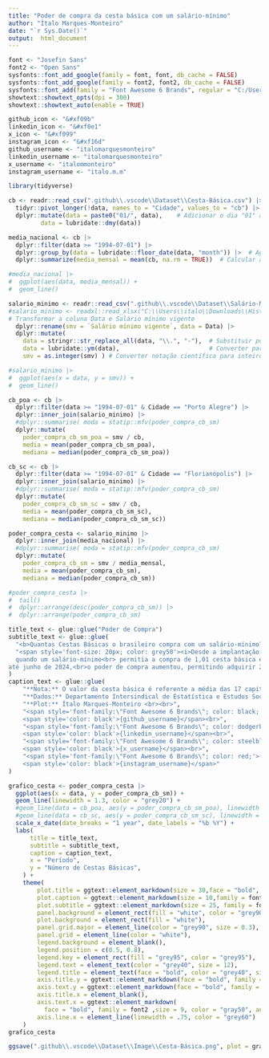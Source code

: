 ```yaml
---
title: "Poder de compra da cesta básica com um salário-mínimo"
author: "Ítalo Marques-Monteiro"
date: "`r Sys.Date()`"
output:  html_document
---
```


```r
font <- "Josefin Sans"
font2 <- "Open Sans"
sysfonts::font_add_google(family = font, font, db_cache = FALSE)
sysfonts::font_add_google(family = font2, font2, db_cache = FALSE)
sysfonts::font_add(family = "Font Awesome 6 Brands", regular = "C:/Users/italo/AppData/Local/Microsoft/Windows/Fonts/Font Awesome 6 Brands-Regular-400.otf") # nolint
showtext::showtext_opts(dpi = 300)
showtext::showtext_auto(enable = TRUE)
```

```r
github_icon <- "&#xf09b"
linkedin_icon <- "&#xf0e1"
x_icon <- "&#xf099"
instagram_icon <- "&#xf16d"
github_username <- "italomarquesmonteiro"
linkedin_username <- "italomarquesmonteiro"
x_username <- "italommonteiro"
instagram_username <- "italo.m.m"
```

```r
library(tidyverse)
```

```r
cb <- readr::read_csv(".github\\.vscode\\Dataset\\Cesta-Básica.csv") |>
  tidyr::pivot_longer(!data, names_to = "Cidade", values_to = "cb") |>
  dplyr::mutate(data = paste0("01/", data),    # Adicionar o dia "01" ao início de cada data
         data = lubridate::dmy(data))

media_nacional <- cb |>
  dplyr::filter(data >= "1994-07-01") |>
  dplyr::group_by(data = lubridate::floor_date(data, "month")) |>  # Agrupar por mês
  dplyr::summarize(media_mensal = mean(cb, na.rm = TRUE))  # Calcular a média, ignorando valores ausentes

#media_nacional |>
#  ggplot(aes(data, media_mensal)) +
#  geom_line()
```

```r
salario_minimo <- readr::read_csv(".github\\.vscode\\Dataset\\Salário-Mínimo.csv") |>
#salario_minimo <- readxl::read_xlsx("C:\\Users\\italo\\Downloads\\Histórico-Sálario-Mínimo-1940-2024.xlsx") |>
# Transformar a coluna Data e Salário mínimo vigente
  dplyr::rename(smv = `Salário mínimo vigente`, data = Data) |>
  dplyr::mutate(
    data = stringr::str_replace_all(data, "\\.", "-"),  # Substituir pontos por hífens
    data = lubridate::ym(data),                         # Converter para tipo Date
    smv = as.integer(smv) ) # Converter notação científica para inteiro

#salario_minimo |>
#  ggplot(aes(x = data, y = smv)) +
#  geom_line()
```

```r
cb_poa <- cb |>
  dplyr::filter(data >= "1994-07-01" & Cidade == "Porto Alegre") |>
  dplyr::inner_join(salario_minimo) |>
  #dplyr::summarise( moda = statip::mfv(poder_compra_cb_sm)
  dplyr::mutate(
    poder_compra_cb_sm_poa = smv / cb,
    media = mean(poder_compra_cb_sm_poa),
    mediana = median(poder_compra_cb_sm_poa))

cb_sc <- cb |>
  dplyr::filter(data >= "1994-07-01" & Cidade == "Florianópolis") |>
  dplyr::inner_join(salario_minimo) |>
  #dplyr::summarise( moda = statip::mfv(poder_compra_cb_sm)
  dplyr::mutate(
    poder_compra_cb_sm_sc = smv / cb,
    media = mean(poder_compra_cb_sm_sc),
    mediana = median(poder_compra_cb_sm_sc))

```

```r
poder_compra_cesta <- salario_minimo |>
  dplyr::inner_join(media_nacional) |>
  #dplyr::summarise( moda = statip::mfv(poder_compra_cb_sm)
  dplyr::mutate(
    poder_compra_cb_sm = smv / media_mensal,
    media = mean(poder_compra_cb_sm),
    mediana = median(poder_compra_cb_sm))

#poder_compra_cesta |> 
#  tail()
#  dplyr::arrange(desc(poder_compra_cb_sm)) |>
#  dplyr::arrange(poder_compra_cb_sm)
```


```r
title_text <- glue::glue("Poder de Compra") 
subtitle_text <- glue::glue(
  "<b>Quantas Cestas Básicas o brasileiro compra com um salário-mínimo?</b><br>",
  "<span style='font-size: 20px; color: grey50'><i>Desde a implantação do Plano Real,
  quando um salário-mínimo<br> permitia a compra de 1,01 cesta básica em julho de 1994,
até junho de 2024,<br>o poder de compra aumentou, permitindo adquirir 2,04 cestas básicas.</i></span>"
)
caption_text <- glue::glue(
    "**Nota:** O valor da cesta básica é referente a média das 17 capitais acompanhadas.<br>",
    "**Dados:** Departamento Intersindical de Estatística e Estudos Socioeconômicos (DIEESE, 2024)<br>",
    "**Plot:** Ítalo Marques-Monteiro <br><br>",
    "<span style='font-family:\"Font Awesome 6 Brands\"; color: black;'>{github_icon};</span> 
    <span style='color: black'>{github_username}</span><br>",
    "<span style='font-family:\"Font Awesome 6 Brands\"; color: dodgerblue4;'>{linkedin_icon};</span> 
    <span style='color: black'>{linkedin_username}</span><br>",
    "<span style='font-family:\"Font Awesome 6 Brands\"; color: steelblue;'>{x_icon};</span>
    <span style='color: black'>{x_username}</span><br>",
    "<span style='font-family:\"Font Awesome 6 Brands\"; color: red;'>{instagram_icon};</span>
    <span style='color: black'>{instagram_username}</span>"
)
```

```r
grafico_cesta <- poder_compra_cesta |>
  ggplot(aes(x = data, y = poder_compra_cb_sm)) +
  geom_line(linewidth = 1.3, color = "grey20") +
  #geom_line(data = cb_poa, aes(y = poder_compra_cb_sm_poa), linewidth = 1.3, color = "#1586b3") +
  #geom_line(data = cb_sc, aes(y = poder_compra_cb_sm_sc), linewidth = 1.3, color = "#5cb315") +
  scale_x_date(date_breaks = "1 year", date_labels = "%b %Y") +
  labs(
      title = title_text,
      subtitle = subtitle_text,
      caption = caption_text,
      x = "Período",
      y = "Número de Cestas Básicas",
    ) +
    theme(
        plot.title = ggtext::element_markdown(size = 30,face = "bold", family = font,  hjust = 0, color = "gray30",), # nolint
        plot.caption = ggtext::element_markdown(size = 10,family = font, hjust = 0, margin = margin(10,0,0,0), color = "black", lineheight = 1.2), # nolint
        plot.subtitle = ggtext::element_markdown(size = 25, family = font, color = "grey40",  hjust = 0),
        panel.background = element_rect(fill = "white", color = "grey90"),
        plot.background = element_rect(fill = "white"),
        panel.grid.major = element_line(color = "grey90", size = 0.3),
        panel.grid = element_line(color = "white"),
        legend.background = element_blank(),
        legend.position = c(0.5, 0.8),
        legend.key = element_rect(fill = "grey95", color = "grey95"),
        legend.text = element_text(color = "grey40", size = 12),
        legend.title = element_text(face = "bold", color = "grey40", size = 12),
        axis.title.y = ggtext::element_markdown(face = "bold", family = font2,size = 12, color = "gray50"), # nolint,
        axis.text.y = ggtext::element_markdown(face = "bold", family = font2,size = 9, hjust = 0, color = "gray50"), # nolint,
        axis.title.x = element_blank(),
        axis.text.x = ggtext::element_markdown(
          face = "bold", family = font2 ,size = 9, color = "gray50", angle = 90, hjust = 1),# nolint
        axis.line.x = element_line(linewidth = .75, color = "grey60")
    )
grafico_cesta
```

```r
ggsave(".github\\.vscode\\Dataset\\Image\\Cesta-Básica.png", plot = grafico_cesta, dpi = 300 )
```